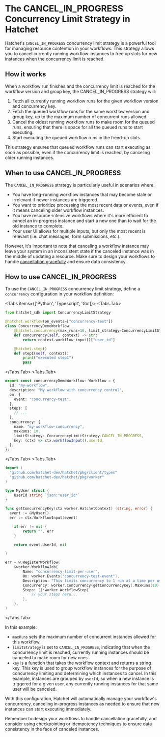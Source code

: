 
# The CANCEL_IN_PROGRESS Concurrency Limit Strategy in Hatchet

Hatchet's `CANCEL_IN_PROGRESS` concurrency limit strategy is a powerful tool for managing resource contention in your workflows. This strategy allows you to cancel currently running workflow instances to free up slots for new instances when the concurrency limit is reached.

## How it works

When a workflow run finishes and the concurrency limit is reached for the workflow version and group key, the CANCEL_IN_PROGRESS strategy will:

1. Fetch all currently running workflow runs for the given workflow version and concurrency key.
2. Fetch the queued workflow runs for the same workflow version and group key, up to the maximum number of concurrent runs allowed.
3. Cancel the oldest running workflow runs to make room for the queued runs, ensuring that there is space for all the queued runs to start executing.
4. Start executing the queued workflow runs in the freed-up slots.

This strategy ensures that queued workflow runs can start executing as soon as possible, even if the concurrency limit is reached, by canceling older running instances.

## When to use CANCEL_IN_PROGRESS

The `CANCEL_IN_PROGRESS` strategy is particularly useful in scenarios where:

- You have long-running workflow instances that may become stale or irrelevant if newer instances are triggered.
- You want to prioritize processing the most recent data or events, even if it means canceling older workflow instances.
- You have resource-intensive workflows where it's more efficient to cancel an in-progress instance and start a new one than to wait for the old instance to complete.
- Your user UI allows for multiple inputs, but only the most recent is relevant (i.e. chat messages, form submissions, etc.).

However, it's important to note that canceling a workflow instance may leave your system in an inconsistent state if the canceled instance was in the middle of updating a resource. Make sure to design your workflows to handle [cancellation gracefully](../cancellation) and ensure data consistency.

## How to use CANCEL_IN_PROGRESS

To use the `CANCEL_IN_PROGRESS` concurrency limit strategy, define a `concurrency` configuration in your workflow definition:

<Tabs items={['Python', 'Typescript', 'Go']}>
  <Tabs.Tab>

```python
from hatchet_sdk import ConcurrencyLimitStrategy

@hatchet.workflow(on_events=["concurrency-test"])
class ConcurrencyDemoWorkflow:
    @hatchet.concurrency(max_runs=10, limit_strategy=ConcurrencyLimitStrategy.CANCEL_IN_PROGRESS)
    def concurrency(self, context) -> str:
        return context.workflow_input()["user_id"]

    @hatchet.step()
    def step1(self, context):
        print("executed step1")
        pass

```

  </Tabs.Tab>
  <Tabs.Tab>

```typescript
export const concurrencyDemoWorkflow: Workflow = {
  id: "my-workflow",
  description: "My workflow with concurrency control",
  on: {
    event: "concurrency-test",
  },
  steps: [
    // ...
  ],
  concurrency: {
    name: "my-workflow-concurrency",
    maxRuns: 10,
    limitStrategy: ConcurrencyLimitStrategy.CANCEL_IN_PROGRESS,
    key: (ctx) => ctx.workflowInput().userId,
  },
};
```

  </Tabs.Tab>
  <Tabs.Tab>

```go
import (
  "github.com/hatchet-dev/hatchet/pkg/client/types"
  "github.com/hatchet-dev/hatchet/pkg/worker"
)

type MyUser struct {
    UserId string `json:"user_id"`
}

func getConcurrencyKey(ctx worker.HatchetContext) (string, error) {
  event := &MyUser{}
  err := ctx.WorkflowInput(event)

    if err != nil {
        return "", err
    }

    return event.UserId, nil

}

err = w.RegisterWorkflow(
    &worker.WorkflowJob{
        Name: "concurrency-limit-per-user",
        On: worker.Events("concurrency-test-event"),
        Description: "This limits concurrency to 1 run at a time per user.",
        Concurrency: worker.Concurrency(getConcurrencyKey).MaxRuns(10).LimitStrategy(types.CancelInProgress),
        Steps: []*worker.WorkflowStep{
            // your steps here...
        },
    },
)

```

  </Tabs.Tab>
</Tabs>

In this example:

- `maxRuns` sets the maximum number of concurrent instances allowed for this workflow.
- `limitStrategy` is set to `CANCEL_IN_PROGRESS`, indicating that when the concurrency limit is reached, currently running instances should be canceled to make room for new ones.
- `key` is a function that takes the workflow context and returns a string key. This key is used to group workflow instances for the purpose of concurrency limiting and determining which instances to cancel. In this example, instances are grouped by `userId`, so when a new instance is triggered for a given user, any currently running instances for that same user will be canceled.

With this configuration, Hatchet will automatically manage your workflow's concurrency, canceling in-progress instances as needed to ensure that new instances can start executing immediately.

Remember to design your workflows to handle cancellation gracefully, and consider using checkpointing or idempotency techniques to ensure data consistency in the face of canceled instances.
